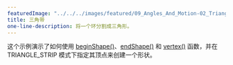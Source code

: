 ---
featuredImage: "../../../images/featured/09_Angles_And_Motion-02_Triangle_Strip-thumbnail.png"
title: 三角带
one-line-description: 将一个环分割成三角形。
---

这个示例演示了如何使用 <a href="https://p5js.org/reference/#/p5/beginShape">beginShape()</a>、<a href="https://p5js.org/reference/#/p5/endShape">endShape()</a> 和 <a href="https://p5js.org/reference/#/p5/vertex">vertex()</a> 函数，并在 TRIANGLE_STRIP 模式下指定其顶点来创建一个形状。
